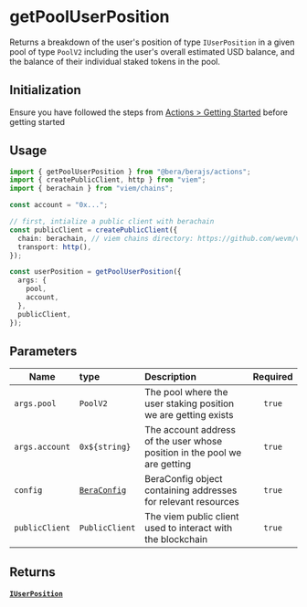 # getPoolUserPosition

Returns a breakdown of the user's position of type `IUserPosition` in a given pool of type `PoolV2` including the user's overall estimated USD balance, and the balance of their individual staked tokens in the pool.

## Initialization

Ensure you have followed the steps from [Actions > Getting Started](/actions/getting-started) before getting started

## Usage

```ts
import { getPoolUserPosition } from "@bera/berajs/actions";
import { createPublicClient, http } from "viem";
import { berachain } from "viem/chains";

const account = "0x...";

// first, intialize a public client with berachain
const publicClient = createPublicClient({
  chain: berachain, // viem chains directory: https://github.com/wevm/viem/blob/main/src/chains/index.ts
  transport: http(),
});

const userPosition = getPoolUserPosition({
  args: {
    pool,
    account,
  },
  publicClient,
});
```

## Parameters

| Name           | type                              | Description                                                               | Required |
| -------------- | :-------------------------------- | :------------------------------------------------------------------------ | :------: |
| `args.pool`    | `PoolV2`                          | The pool where the user staking position we are getting exists            |  `true`  |
| `args.account` | `0x${string}`                     | The account address of the user whose position in the pool we are getting |  `true`  |
| `config`       | [`BeraConfig`](/types/BeraConfig) | BeraConfig object containing addresses for relevant resources             |  `true`  |
| `publicClient` | `PublicClient`                    | The viem public client used to interact with the blockchain               |  `true`  |

## Returns

#### [`IUserPosition`](/types/IUserPosition/)
